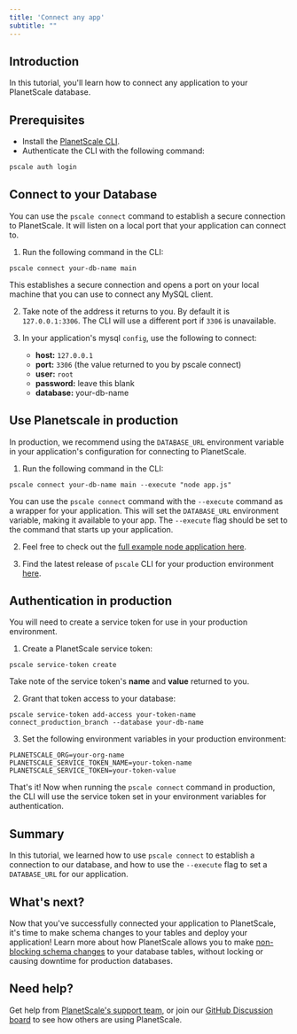 ```yaml
---
title: 'Connect any app'
subtitle: ""
---
```


## Introduction
In this tutorial, you'll learn how to connect any application to your PlanetScale database.

## Prerequisites
- Install the [PlanetScale CLI](https://github.com/planetscale/cli).
- Authenticate the CLI with the following command:
```zsh
pscale auth login
```
## Connect to your Database
You can use the `pscale connect` command to establish a secure connection to PlanetScale. It will listen on a local port that your application can connect to.

1. Run the following command in the CLI:
```
pscale connect your-db-name main
``` 
This establishes a secure connection and opens a port on your local machine that you can use to connect any MySQL client.

2. Take note of the address it returns to you. By default it is `127.0.0.1:3306`. The CLI will use a different port if `3306` is unavailable.

3. In your application's mysql `config`, use the following to connect:
    - **host:** `127.0.0.1`
    - **port:** `3306` (the value returned to you by pscale connect)
    - **user:** `root`
    - **password:** leave this blank
    - **database:** your-db-name

## Use Planetscale in production
In production, we recommend using the `DATABASE_URL` environment variable in your application's configuration for connecting to PlanetScale.

1. Run the following command in the CLI:
```
pscale connect your-db-name main --execute "node app.js"
```
You can use the `pscale connect` command with the `--execute` command as a wrapper for your application. This will set the `DATABASE_URL` environment variable, making it available to your app. The `--execute` flag should be set to the command that starts up your application.

2. Feel free to check out the [full example node application here](https://github.com/planetscale/express-example).

3. Find the latest release of `pscale` CLI for your production environment [here](https://github.com/planetscale/cli/releases).


## Authentication in production
You will need to create a service token for use in your production environment.

1. Create a PlanetScale service token:
```
pscale service-token create
```

Take note of the service token's **name** and **value** returned to you.

2. Grant that token access to your database:
```
pscale service-token add-access your-token-name connect_production_branch --database your-db-name
```

3. Set the following environment variables in your production environment:
```
PLANETSCALE_ORG=your-org-name
PLANETSCALE_SERVICE_TOKEN_NAME=your-token-name
PLANETSCALE_SERVICE_TOKEN=your-token-value
```

That's it! Now when running the `pscale connect` command in production, the CLI will use the service token set in your environment variables for authentication.

## Summary
In this tutorial, we learned how to use `pscale connect` to establish a connection to our database, and how to use the `--execute` flag to set a `DATABASE_URL` for our application.

## What's next?
Now that you've successfully connected your application to PlanetScale, it's time to make schema changes to your tables and deploy your application! Learn more about how PlanetScale allows you to make [non-blocking schema changes](/concepts/nonblocking-schema-changes) to your database tables, without locking or causing downtime for production databases. 

## Need help?
Get help from [PlanetScale's support team](https://www.planetscale.com/support), or join our [GitHub Discussion board](https://github.com/planetscale/beta/discussions) to see how others are using PlanetScale.